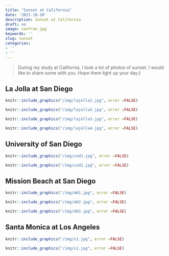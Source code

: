 ```yaml
---
title: "Sunset at California"
date: '2021-10-20'
description: Sunset at California
draft: no
image: sanfran.jpg
keywords: ''
slug: sunset
categories:
- ''
- ''
---
```

> During my study at California, I took a lot of photos of sunset. I would like to share some with you. Hope them light up your day:)

## La Jolla at San Diego
```r
knitr::include_graphics("/img/lajolla1.jpg", error =FALSE)
```

```r
knitr::include_graphics("/img/lajolla2.jpg", error =FALSE)
```

```r
knitr::include_graphics("/img/lajolla3.jpg", error =FALSE)
```

```r
knitr::include_graphics("/img/lajolla4.jpg", error =FALSE)
```

## University of San Diego
```r
knitr::include_graphics("/img/usd1.jpg", error =FALSE)
```

```r
knitr::include_graphics("/img/usd2.jpg", error =FALSE)
```

## Mission Beach at San Diego
```r
knitr::include_graphics("/img/mb1.jpg", error =FALSE)
```

```r
knitr::include_graphics("/img/mb2.jpg", error =FALSE)
```

```r
knitr::include_graphics("/img/mb3.jpg", error =FALSE)
```

## Santa Monica at Los Angeles
```r
knitr::include_graphics("/img/s1.jpg", error =FALSE)
```

```r
knitr::include_graphics("/img/s1.jpg", error =FALSE)
```